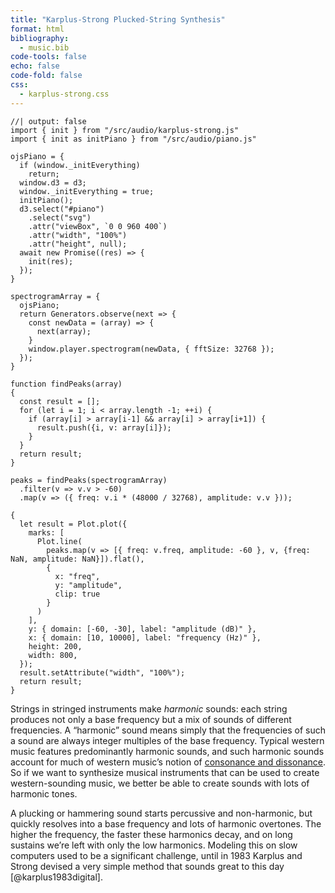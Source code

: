 ```yaml
---
title: "Karplus-Strong Plucked-String Synthesis"
format: html
bibliography:
  - music.bib
code-tools: false
echo: false
code-fold: false
css:
  - karplus-strong.css
---
```


::: {.column-page}

<div id="piano"></div>

:::

```ojs
//| output: false
import { init } from "/src/audio/karplus-strong.js"
import { init as initPiano } from "/src/audio/piano.js"

ojsPiano = {
  if (window._initEverything)
    return;
  window.d3 = d3;
  window._initEverything = true;
  initPiano();
  d3.select("#piano")
    .select("svg")
    .attr("viewBox", `0 0 960 400`)
    .attr("width", "100%")
    .attr("height", null);
  await new Promise((res) => {
    init(res);
  });
}

spectrogramArray = {
  ojsPiano;
  return Generators.observe(next => {
    const newData = (array) => {
      next(array);
    }
    window.player.spectrogram(newData, { fftSize: 32768 });
  });
}

function findPeaks(array)
{
  const result = [];
  for (let i = 1; i < array.length -1; ++i) {
    if (array[i] > array[i-1] && array[i] > array[i+1]) {
      result.push({i, v: array[i]});
    }
  }
  return result;
}

peaks = findPeaks(spectrogramArray)
  .filter(v => v.v > -60)
  .map(v => ({ freq: v.i * (48000 / 32768), amplitude: v.v }));
```

:::{.column-page}

```ojs
{
  let result = Plot.plot({
    marks: [
      Plot.line(
        peaks.map(v => [{ freq: v.freq, amplitude: -60 }, v, {freq: NaN, amplitude: NaN}]).flat(), 
        {
          x: "freq",
          y: "amplitude",
          clip: true
        }
      )
    ],
    y: { domain: [-60, -30], label: "amplitude (dB)" },
    x: { domain: [10, 10000], label: "frequency (Hz)" },
    height: 200,
    width: 800,
  });
  result.setAttribute("width", "100%");
  return result;
}
```

:::

Strings in stringed instruments make _harmonic_ sounds: each string produces not only a base frequency but a mix of sounds of different frequencies. A "harmonic" sound means simply that the frequencies of such a sound are always integer multiples of the base frequency. Typical western music features predominantly harmonic sounds, and such harmonic sounds account for much of western music's notion of [consonance and dissonance](consonance-and-dissonance.qmd). So if we want to synthesize musical instruments that can be used to create western-sounding music, we better be able to create sounds with lots of harmonic tones.

A plucking or hammering sound starts percussive and non-harmonic, but quickly resolves into a base frequency and lots of harmonic overtones. The higher the frequency, the faster these harmonics decay, and on long sustains we're left with only the low harmonics. Modeling this on slow computers used to be a significant challenge, until in 1983 Karplus and Strong devised a very simple method that sounds great to this day [@karplus1983digital].

